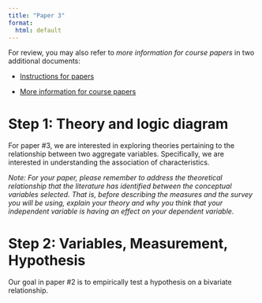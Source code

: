 ```yaml
---
title: "Paper 3"
format: 
  html: default
---
```


For review, you may also refer to *more information for course papers* in two additional documents:

-   [Instructions for papers](https://docs.google.com/document/d/1Qsswuu50PXcPePPTTNSDLrHYJb7IX6f8x26J63e2beA/edit?usp=sharing)

-   [More information for course papers](https://docs.google.com/document/d/1JNFSQAkIqLzJeR1ZFdfFcBbWPE3m1MwbLvjdtuJaMzI/edit?usp=sharing)

# Step 1: Theory and logic diagram

For paper #3, we are interested in exploring theories pertaining to the relationship between two aggregate variables. Specifically, we are interested in understanding the association of characteristics.

*Note: For your paper, please remember to address the theoretical relationship that the literature has identified between the conceptual variables selected. That is, before describing the measures and the survey you will be using, explain your theory and why you think that your independent variable is having an effect on your dependent variable.*

# Step 2: Variables, Measurement, Hypothesis

Our goal in paper #2 is to empirically test a hypothesis on a bivariate relationship.